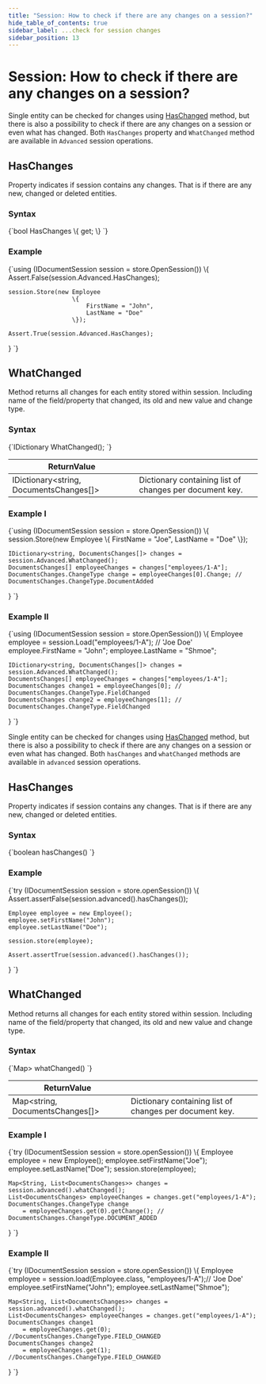 ---
title: "Session: How to check if there are any changes on a session?"
hide_table_of_contents: true
sidebar_label: ...check for session changes
sidebar_position: 13
---




# Session: How to check if there are any changes on a session?
<LanguageSwitcher supportedLanguages={supportedLanguages} />
<LanguageContent language="csharp">


Single entity can be checked for changes using [HasChanged](../../../client-api/session/how-to/check-if-entity-has-changed.mdx) method, but there is also a possibility to check if there are any changes on a session or even what has changed. Both `HasChanges` property and `WhatChanged` method are available in `Advanced` session operations.

## HasChanges

Property indicates if session contains any changes. That is if there are any new, changed or deleted entities.

### Syntax

<TabItem value="what_changed_1" label="what_changed_1">
<CodeBlock language="csharp">
{`bool HasChanges \{ get; \}
`}
</CodeBlock>
</TabItem>

### Example

<TabItem value="what_changed_2" label="what_changed_2">
<CodeBlock language="csharp">
{`using (IDocumentSession session = store.OpenSession())
\{
	Assert.False(session.Advanced.HasChanges);

	session.Store(new Employee
					  \{
						  FirstName = "John",
						  LastName = "Doe"
					  \});

	Assert.True(session.Advanced.HasChanges);
\}
`}
</CodeBlock>
</TabItem>



## WhatChanged

Method returns all changes for each entity stored within session. Including name of the field/property that changed, its old and new value and change type. 

### Syntax

<TabItem value="what_changed_3" label="what_changed_3">
<CodeBlock language="csharp">
{`IDictionary<string, DocumentsChanges[]> WhatChanged();
`}
</CodeBlock>
</TabItem>

| ReturnValue | |
| ------------- | ----- |
| IDictionary&lt;string, DocumentsChanges[]&gt; | Dictionary containing list of changes per document key. |

### Example I

<TabItem value="what_changed_4" label="what_changed_4">
<CodeBlock language="csharp">
{`using (IDocumentSession session = store.OpenSession())
\{
	session.Store(new Employee
	\{
		FirstName = "Joe",
		LastName = "Doe"
	\});

	IDictionary<string, DocumentsChanges[]> changes = session.Advanced.WhatChanged();
	DocumentsChanges[] employeeChanges = changes["employees/1-A"];
	DocumentsChanges.ChangeType change = employeeChanges[0].Change; // DocumentsChanges.ChangeType.DocumentAdded
\}
`}
</CodeBlock>
</TabItem>

### Example II

<TabItem value="what_changed_5" label="what_changed_5">
<CodeBlock language="csharp">
{`using (IDocumentSession session = store.OpenSession())
\{
	Employee employee = session.Load<Employee>("employees/1-A"); // 'Joe Doe'
	employee.FirstName = "John";
	employee.LastName = "Shmoe";

	IDictionary<string, DocumentsChanges[]> changes = session.Advanced.WhatChanged();
	DocumentsChanges[] employeeChanges = changes["employees/1-A"];
	DocumentsChanges change1 = employeeChanges[0]; // DocumentsChanges.ChangeType.FieldChanged
	DocumentsChanges change2 = employeeChanges[1]; // DocumentsChanges.ChangeType.FieldChanged
\}
`}
</CodeBlock>
</TabItem>




</LanguageContent>
<LanguageContent language="java">


Single entity can be checked for changes using [HasChanged](../../../client-api/session/how-to/check-if-entity-has-changed.mdx) method, but there is also a possibility to check if there are any changes on a session or even what has changed. Both `hasChanges` and `whatChanged` methods are available in `advanced` session operations.

## HasChanges

Property indicates if session contains any changes. That is if there are any new, changed or deleted entities.

### Syntax

<TabItem value="what_changed_1" label="what_changed_1">
<CodeBlock language="java">
{`boolean hasChanges()
`}
</CodeBlock>
</TabItem>

### Example

<TabItem value="what_changed_2" label="what_changed_2">
<CodeBlock language="java">
{`try (IDocumentSession session = store.openSession()) \{
    Assert.assertFalse(session.advanced().hasChanges());

    Employee employee = new Employee();
    employee.setFirstName("John");
    employee.setLastName("Doe");

    session.store(employee);

    Assert.assertTrue(session.advanced().hasChanges());
\}
`}
</CodeBlock>
</TabItem>



## WhatChanged

Method returns all changes for each entity stored within session. Including name of the field/property that changed, its old and new value and change type. 

### Syntax

<TabItem value="what_changed_3" label="what_changed_3">
<CodeBlock language="java">
{`Map<String, List<DocumentsChanges>> whatChanged()
`}
</CodeBlock>
</TabItem>

| ReturnValue | |
| ------------- | ----- |
| Map&lt;string, DocumentsChanges[]&gt; | Dictionary containing list of changes per document key. |

### Example I

<TabItem value="what_changed_4" label="what_changed_4">
<CodeBlock language="java">
{`try (IDocumentSession session = store.openSession()) \{
    Employee employee = new Employee();
    employee.setFirstName("Joe");
    employee.setLastName("Doe");
    session.store(employee);

    Map<String, List<DocumentsChanges>> changes = session.advanced().whatChanged();
    List<DocumentsChanges> employeeChanges = changes.get("employees/1-A");
    DocumentsChanges.ChangeType change
        = employeeChanges.get(0).getChange(); // DocumentsChanges.ChangeType.DOCUMENT_ADDED

\}
`}
</CodeBlock>
</TabItem>

### Example II

<TabItem value="what_changed_5" label="what_changed_5">
<CodeBlock language="java">
{`try (IDocumentSession session = store.openSession()) \{
    Employee employee = session.load(Employee.class, "employees/1-A");// 'Joe Doe'
    employee.setFirstName("John");
    employee.setLastName("Shmoe");

    Map<String, List<DocumentsChanges>> changes = session.advanced().whatChanged();
    List<DocumentsChanges> employeeChanges = changes.get("employees/1-A");
    DocumentsChanges change1
        = employeeChanges.get(0); //DocumentsChanges.ChangeType.FIELD_CHANGED
    DocumentsChanges change2
        = employeeChanges.get(1); //DocumentsChanges.ChangeType.FIELD_CHANGED
\}
`}
</CodeBlock>
</TabItem>




</LanguageContent>

<!---
- [How to check if entity has changed?](./check-if-entity-has-changed)

-->